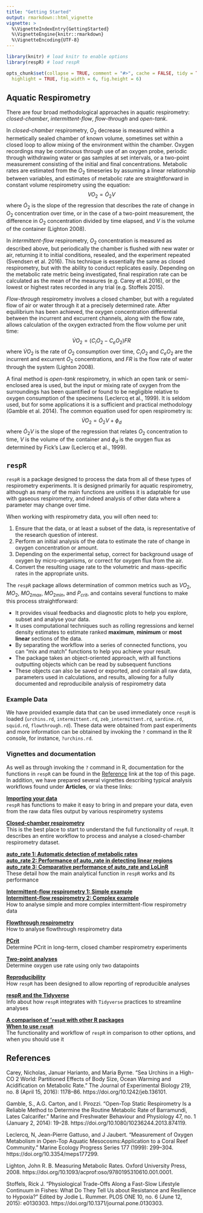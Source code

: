 ```yaml
---
title: "Getting Started"
output: rmarkdown::html_vignette
vignette: >
  %\VignetteIndexEntry{GettingStarted}
  %\VignetteEngine{knitr::rmarkdown}
  %\VignetteEncoding{UTF-8}
---
```


```r
library(knitr) # load knitr to enable options
library(respR) # load respR

opts_chunk$set(collapse = TRUE, comment = "#>", cache = FALSE, tidy = TRUE, 
  highlight = TRUE, fig.width = 6, fig.height = 6)
```

## Aquatic Respirometry

There are four broad methodological approaches in aquatic respirometry: *closed-chamber*, *intermittent-flow*, *flow-through* and *open-tank*. 

In *closed-chamber* respirometry, $O_2$ decrease is measured within a hermetically sealed chamber of known volume, sometimes set within a closed loop to allow mixing of the environment within the chamber. Oxygen recordings may be continuous through use of an oxygen probe, periodic through withdrawing water or gas samples at set intervals, or a two-point measurement consisting of the initial and final concentrations. Metabolic rates are estimated from the $O_2$ timeseries by assuming a linear relationship between variables, and estimates of metabolic rate are straightforward in constant volume respirometry using the equation: $$VO_2 = \dot O_2V$$ where $\dot O_2$ is the slope of the regression that describes the rate of change in $O_2$ concentration over time, or in the case of a two-point measurement, the difference in $O_2$ concentration divided by time elapsed, and $V$ is the volume of the container (Lighton 2008).

In *intermittent-flow* respirometry, $O_2$ concentration is measured as described above, but periodically the chamber is flushed with new water or air, returning it to initial conditions, resealed, and the experiment repeated (Svendsen et al. 2016). This technique is essentially the same as closed respirometry, but with the ability to conduct replicates easily. Depending on the metabolic rate metric being investigated, final respiration rate can be calculated as the mean of the measures (e.g. Carey et al.2016), or the lowest or highest rates recorded in any trial (e.g. Stoffels 2015).

*Flow-through* respirometry involves a closed chamber, but with a regulated flow of air or water through it at a precisely determined rate. After equilibrium has been achieved, the oxygen concentration differential between the incurrent and excurrent channels, along with the flow rate, allows calculation of the oxygen extracted from the flow volume per unit time: $$\dot{V}O_2 = (C_iO_2 - C_eO_2)FR$$ where $\dot{V}O_2$ is the rate of $O_2$ consumption over time, $C_iO_2$ and $C_eO_2$ are the incurrent and excurrent $O_2$ concentrations, and $FR$ is the flow rate of water through the system (Lighton 2008).

A final method is *open-tank* respirometry, in which an open tank or semi-enclosed area is used, but the input or mixing rate of oxygen from the surroundings has been quantified or found to be negligible relative to oxygen consumption of the specimens (Leclercq et al., 1999). It is seldom used, but for some applications it is a sufficient and practical methodology (Gamble et al. 2014). The common equation used for open respirometry is: $$\dot{V}O_2 = \dot O_2V + \phi_d$$ where $\dot O_2V$ is the slope of the regression that relates $O_2$ concentration to time, $V$ is the volume of the container and $\phi_d$ is the oxygen flux as determined by Fick's Law (Leclercq et al., 1999).


## `respR`

`respR` is a package designed to process the data from all of these types of respirometry experiments. It is designed primarily for aquatic respirometry, although as many of the main functions are unitless it is adaptable for use with gaseous respirometry, and indeed analysis of other data where a parameter may change over time. 

When working with respirometry data, you will often need to:

1. Ensure that the data, or at least a subset of the data, is representative of the research question of interest.
2. Perform an initial analysis of the data to estimate the rate of change in oxygen concentration or amount.
3. Depending on the experimental setup, correct for background usage of oxygen by micro-organisms, or correct for oxygen flux from the air.
4. Convert the resulting usage rate to the volumetric and mass-specific rates in the appropriate units.

The `respR` package allows determination of common metrics such as $VO_2$, $MO_2$, $MO_{2max}$, $MO_{2min}$, and $P_{crit}$, and contains several functions to make this process straightforward:

- It provides visual feedbacks and diagnostic plots to help you explore, subset and analyse your data.
- It uses computational techniques such as rolling regressions and kernel density estimates to estimate ranked **maximum**, **minimum** or **most linear** sections of the data.
- By separating the workflow into a series of connected functions, you can "mix and match" functions to help you achieve your result.
- The package takes an object-oriented approach, with all functions outputting objects which can be read by subsequent functions
- These objects can also be saved or exported, and contain all raw data, parameters used in calculations, and results, allowing for a fully documented and reproducibile analysis of respirometry data

### Example Data

We have provided example data that can be used immediately once `respR` is loaded (`urchins.rd`, `intermittent.rd`, `zeb_intermittent.rd`, `sardine.rd`, `squid.rd`,  `flowthrough.rd`). These data were obtained from past experiments and more information can be obtained by invoking the `?` command in the R console, for instance, `?urchins.rd`. 

### Vignettes and documentation 

As well as through invoking the `?` command in R, documentation for the functions in `respR` can be found in the [Reference](https://januarharianto.github.io/respR/reference/index.html) link at the top of this page. In addition, we have prepared several vignettes describing typical analysis workflows found under **Articles**, or via these links:

**[Importing your data](LINK)**  
`respR` has functions to make it easy to bring in and prepare your data, even from the raw data files output by various respirometry systems

**[Closed-chamber respirometry](LINK)**  
This is the best place to start to understand the full functionality of `respR`. It describes an entire workflow to process and analyse a closed-chamber respirometry dataset.
  
**[auto_rate 1: Automatic detection of metabolic rates](LINK)**  
**[auto_rate 2: Performance of auto_rate in detecting linear regions](LINK)**  
**[auto_rate 3: Comparative performance of auto_rate and LoLinR](LINK)**  
These detail how the main analytical function in `respR` works and its performance

**[Intermittent-flow respirometry 1: Simple example](LINK)**  
**[Intermittent-flow respirometry 2: Complex example](LINK)**  
How to analyse simple and more complex intermittent-flow respirometry data

**[Flowthrough respirometry](LINK)**  
How to analyse flowthrough respirometry data 

**[PCrit](LINK)**  
Determine PCrit in long-term, closed chamber respirometry experiments

**[Two-point analyses](LINK)**  
Determine oxygen use rate using only two datapoints

**[Reproducibility](LINK)**  
How `respR` has been designed to allow reporting of reproducible analyses

**[respR and the Tidyverse](LINK)**  
Info about how `respR` integrates with `Tidyverse` practices to streamline analyses

**[A comparison of '`respR` with other R packages](LINK)**  
**[When to use `respR`](LINK)**  
The functionality and workflow of `respR` in comparison to other options, and when you should use it


## References

Carey, Nicholas, Januar Harianto, and Maria Byrne. “Sea Urchins in a High-CO 2 World: Partitioned Effects of Body Size, Ocean Warming and Acidification on Metabolic Rate.” The Journal of Experimental Biology 219, no. 8 (April 15, 2016): 1178–86. https://doi.org/10.1242/jeb.136101.

Gamble, S., A.G. Carton, and I. Pirozzi. “Open-Top Static Respirometry Is a Reliable Method to Determine the Routine Metabolic Rate of Barramundi, Lates Calcarifer.” Marine and Freshwater Behaviour and Physiology 47, no. 1 (January 2, 2014): 19–28. https://doi.org/10.1080/10236244.2013.874119.

Leclercq, N, Jean-Pierre Gattuso, and J Jaubert. “Measurement of Oxygen Metabolism in Open-Top Aquatic Mesocosms:Application to a Coral Reef Community.” Marine Ecology Progress Series 177 (1999): 299–304. https://doi.org/10.3354/meps177299.

Lighton, John R. B. Measuring Metabolic Rates. Oxford University Press, 2008. https://doi.org/10.1093/acprof:oso/9780195310610.001.0001.

Stoffels, Rick J. “Physiological Trade-Offs Along a Fast-Slow Lifestyle Continuum in Fishes: What Do They Tell Us about Resistance and Resilience to Hypoxia?” Edited by Jodie L. Rummer. PLOS ONE 10, no. 6 (June 12, 2015): e0130303. https://doi.org/10.1371/journal.pone.0130303.
